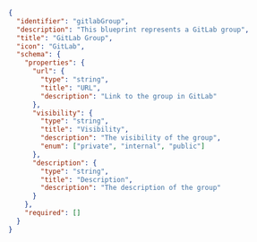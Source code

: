 ```json
{
  "identifier": "gitlabGroup",
  "description": "This blueprint represents a GitLab group",
  "title": "GitLab Group",
  "icon": "GitLab",
  "schema": {
    "properties": {
      "url": {
        "type": "string",
        "title": "URL",
        "description": "Link to the group in GitLab"
      },
      "visibility": {
        "type": "string",
        "title": "Visibility",
        "description": "The visibility of the group",
        "enum": ["private", "internal", "public"]
      },
      "description": {
        "type": "string",
        "title": "Description",
        "description": "The description of the group"
      }
    },
    "required": []
  }
}
```